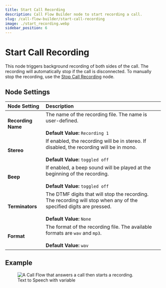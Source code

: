 ---
title: Start Call Recording
description: Call Flow Builder node to start recording a call.
slug: /call-flow-builder/start-call-recording
image: ./start_recording.webp
sidebar_position: 6
---

# Start Call Recording

This node triggers background recording of both sides of the call. 
The recording will automatically stop if the call is disconnected.
To manually stop the recording, use the [Stop Call Recording](../stop_call_recording/index.mdx) node.


## Node Settings

| Node Setting       | Description                                                                                                                                              |
|:-------------------|:---------------------------------------------------------------------------------------------------------------------------------------------------------|
| **Recording Name** | The name of the recording file. The name is user-defined.<br /><br />**Default Value:** `Recording 1`                                                    |
| **Stereo**         | If enabled, the recording will be in stereo. If disabled, the recording will be in mono.<br /><br />**Default Value:** `toggled off`                     |
| **Beep**           | If enabled, a beep sound will be played at the beginning of the recording.<br /><br />**Default Value:** `toggled off`                                   |
| **Terminators**    | The DTMF digits that will stop the recording. The recording will stop when any of the specified digits are pressed.<br /><br />**Default Value:** `None` |
| **Format**         | The format of the recording file. The available formats are `wav` and `mp3`.<br /><br />**Default Value:** `wav`                                         |

## Example

<figure>
  <img className="img-600" src={require("./start_recording.webp").default} alt="A Call Flow that answers a call then starts a recording." />
  <figcaption>Text to Speech with variable</figcaption>
</figure>